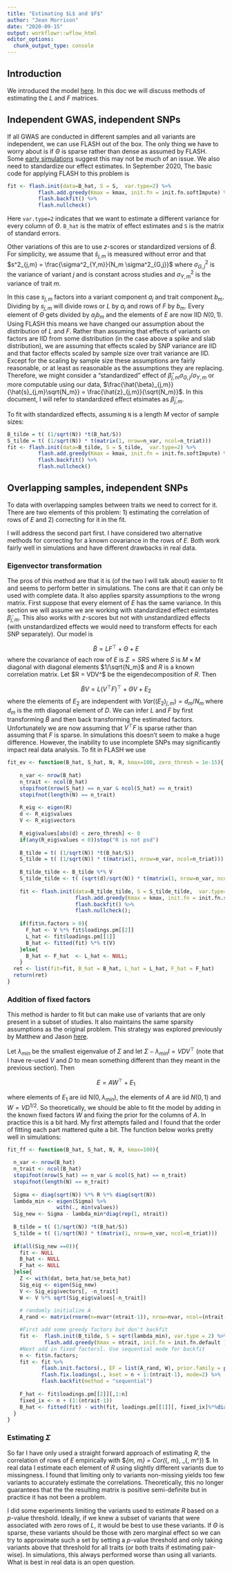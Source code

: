 ```yaml
---
title: "Estimating $L$ and $F$"
author: "Jean Morrison"
date: "2020-09-15"
output: workflowr::wflow_html
editor_options:
  chunk_output_type: console
---
```


## Introduction

We introduced the model [here](model.html). In this doc we will discuss methods of estimating the $L$ and $F$ matrices.

## Independent GWAS, independent SNPs

If all GWAS are conducted in different samples and all variants are independent, we can use FLASH out of the box. The only thing we have to worry about is if $\Theta$ is sparse rather than dense as assumed by FLASH. Some [early simulations](sample_cor_ld_sims.html) suggest this may not be much of an issue. We also need to standardize our effect estimates. In September 2020, The basic code for applying FLASH to this problem is 

```r
fit <- flash.init(data=B_hat, S = S,  var.type=2) %>%
          flash.add.greedy(Kmax = kmax, init.fn = init.fn.softImpute) %>%
          flash.backfit() %>%
          flash.nullcheck()
```

Here `var.type=2` indicates that we want to estimate a different variance for every column of $\Theta$. `B_hat` is the matrix of effect estimates and `S` is the matrix of standard errors.

Other variations of this are to use $z$-scores or standardized versions of $\hat{B}$. For simplicity, we assume that $\hat{s}_{j,m}$ is measured without error and that $s^2_{j,m} = \frac{\sigma^2_{Y,m}}{N_m \sigma^2_{G,j}}$ where $\sigma^2_{G,j}$ is the variance of variant $j$ and is constant across studies and $\sigma^2_{Y,m}$ is the variance of trait $m$. 

In this case $s_{j,m}$ factors into a variant component $a_j$ and trait component $b_m$. Dividing by $s_{j,m}$ will divide rows or $L$ by $a_j$ and rows of $F$ by $b_m$. Every element of $\Theta$ gets divided by $a_j b_m$ and the elements of $E$ are now IID $N(0,1)$. Using FLASH this means we have changed our assumption about the distribution of $L$ and $F$. Rather than assuming that effects of variants on factors are IID from some distribution (in the case above a spike and slab distribution), we are assuming that effects scaled by SNP variance are IID and that factor effects scaled by sample size over trait variance are IID. Except for the scaling by sample size these assumptions are fairly reasonable, or at least as reasonable as the assumptions they are replacing. Therefore, we might consider a "standardized" effect of $\hat{\beta}_{j,m} \sigma_{G,j}/\sigma_{Y,m}$ or more computable using our data, $\frac{\hat{\beta}_{j,m}}{\hat{s}_{j,m}\sqrt{N_m}} = \frac{\hat{z}_{j,m}}{\sqrt{N_m}}$. In this document, I will refer to standardized effect etsimates as $\tilde{\beta}_{j,m}$. 

To fit with standardized effects, assuming `N` is a length $M$ vector of sample sizes:

```r
B_tilde = t( (1/sqrt(N)) *t(B_hat/S))
S_tilde = t( (1/sqrt(N)) * t(matrix(1, nrow=n_var, ncol=n_triat)))
fit <- flash.init(data=B_tilde, S = S_tilde,  var.type=2) %>%
          flash.add.greedy(Kmax = kmax, init.fn = init.fn.softImpute) %>%
          flash.backfit() %>%
          flash.nullcheck()
```


## Overlapping samples, independent SNPs

To data with overlapping samples between traits we need to correct for it. There are two elements of this problem: 1) estimating the correlation of rows of $E$ and 2) correcting for it in the fit. 

I will address the second part first. I have considered two alternative methods for correcting for a known covariance in the rows of $E$. Both work fairly well in simulations and have different drawbacks in real data. 

### Eigenvector transformation

The pros of this method are that it is (of the two I will talk about) easier to fit and seems to perform better in simulations. The cons are that it can only be used with complete data. It also applies sparsity assumptions to the wrong matrix. First suppose that every element of $E$ has the same variance. In this section we will assume we are working with standardized effect esimtates $\tilde{\beta}_{j,m}$. This also works with $z$-scores but not with unstandardized effects (with unstandardized effects we would need to transform effects for each SNP separately). Our model is

$$
\tilde{B} = LF^\top + \Theta + E
$$
where the covariance of each row of $E$ is $\Sigma = SRS$ where $S$ is $M\times M$ diagonal with diagonal elements $1/\sqrt{N_m}$ and $R$ is a known correlation matrix. Let $R = VDV^\top $ be the eigendecomposition of $R$. Then

$$
\tilde{B}V = L (V^\top F)^\top + \Theta V + E_2 
$$
where the elements of $E_2$ are independent with $Var((E_2)_{j,m}) = d_{m}/N_m$ where $d_m$ is the $m$th diagonal element of $D$. We can infer $L$ and $F$ by first transforming $\tilde{B}$ and then back transforming the estimated factors. Unfortunately we are now assuming that $V^\top F$ is sparse rather than assuming that $F$ is sparse. In simulations this doesn't seem to make a huge difference. However, the inability to use incomplete SNPs may significantly impact real data analysis. To fit in FLASH we use

```r
fit_ev <- function(B_hat, S_hat, N, R, kmax=100, zero_thresh = 1e-15){
  
    n_var <- nrow(B_hat)
    n_trait <- ncol(B_hat)
    stopifnot(nrow(S_hat) == n_var & ncol(S_hat) == n_trait)
    stopifnot(length(N) == n_trait)
    
    R_eig <- eigen(R)
    d <- R_eig$values
    V <- R_eig$vectors
    
    R_eig$values[abs(d) < zero_thresh] <- 0
    if(any(R_eig$values < 0))stop("R is not psd")
    
    B_tilde = t( (1/sqrt(N)) *t(B_hat/S))
    S_tilde = t( (1/sqrt(N)) * t(matrix(1, nrow=n_var, ncol=n_triat)))
    
    B_tilde_tilde <- B_tilde %*% V
    S_tilde_tilde <- t( (sqrt(d)/sqrt(N)) * t(matrix(1, nrow=n_var, ncol=n_trait)))
    
    fit <- flash.init(data=B_tilde_tilde, S = S_tilde_tilde,  var.type=2) %>%
                      flash.add.greedy(Kmax = kmax, init.fn = init.fn.softImpute) %>%
                      flash.backfit() %>%
                      flash.nullcheck();
    
    if(fit$n.factors > 0){
      F_hat <- V %*% fit$loadings.pm[[2]]
      L_hat <- fit$loadings.pm[[1]]
      B_hat <- fitted(fit) %*% t(V)
    }else{
      B_hat <- F_hat  <- L_hat <- NULL;
    }
  ret <- list(fit=fit, B_hat = B_hat, L_hat = L_hat, F_hat = F_hat)
  return(ret)
}
```

### Addition of fixed factors

This method is harder to fit but can make use of variants that are only present in a subset of studies. It also maintains the same sparsity assumptions as the original problem. This strategy was explored previously by Matthew and Jason [here](https://willwerscheid.github.io/FLASHvestigations/arbitraryV.html). 

Let $\lambda_{min}$ be the smallest eigenvalue of $\Sigma$ and let $\Sigma - \lambda_{min}I = V DV^\top$ (note that I have re-used $V$ and $D$ to mean something different than they meant in the previous section). Then

$$
E = AW^\top + E_1
$$

where elements of $E_1$ are iid N$(0, \lambda_{min})$, the elements of $A$ are iid $N(0, 1)$ and $W = V D^{1/2}$. So theoretically, we should be able to fit the model by adding in the known fixed factors $W$ and fixing the prior for the columns of $A$. In practice this is a bit hard. My first attempts failed and I found that the order of fitting each part mattered quite a bit. The function below works pretty well in simulations:

```r
fit_ff <- function(B_hat, S_hat, N, R, kmax=100){
  
  n_var <- nrow(B_hat)
  n_trait <- ncol(B_hat)
  stopifnot(nrow(S_hat) == n_var & ncol(S_hat) == n_trait)
  stopifnot(length(N) == n_trait)
  
  Sigma <- diag(sqrt(N)) %*% R %*% diag(sqrt(N))  
  lambda_min <- eigen(Sigma) %>% 
                with(., min(values))
  Sig_new <- Sigma - lambda_min*diag(rep(1, ntrait))
  
  B_tilde = t( (1/sqrt(N)) *t(B_hat/S))
  S_tilde = t( (1/sqrt(N)) * t(matrix(1, nrow=n_var, ncol=n_triat)))
  
  if(all(Sig_new ==0)){
    fit <- NULL
    B_hat <- NULL
    F_hat <- NULL
  }else{
    Z <- with(dat, beta_hat/se_beta_hat)
    Sig_eig <- eigen(Sig_new)
    V <- Sig_eig$vectors[, -n_trait]
    W <- V %*% sqrt(Sig_eig$values[-n_trait])
    
    # randomly initialize A
    A_rand <- matrix(rnorm(n=nvar*(ntrait-1)), nrow=nvar, ncol=(ntrait-1))

    #First add some greedy factors but don't backfit
    fit <-  flash.init(B_tilde, S = sqrt(lambda_min), var.type = 2) %>%
            flash.add.greedy(Kmax = ntrait, init.fn = init.fn.default )
    #Next add in fixed factorsl. Use sequential mode for backfit
    n <- fit$n.factors;
    fit <- fit %>%
           flash.init.factors(., EF = list(A_rand, W), prior.family = prior.normal(scale= 1)) %>%
           flash.fix.loadings(., kset = n + 1:(ntrait-1), mode=2) %>%
           flash.backfit(method = "sequential")
    
    F_hat <- fit$loadings.pm[[2]][,1:n]
    fixed_ix <- n + (1:(ntrait-1))
    B_hat <- fitted(fit) - with(fit, loadings.pm[[1]][, fixed_ix]%*%diag(loadings.scale[fixed_ix])%*% t(loadings.pm[[2]][, fixed_ix]))
  }  
}
```


### Estimating $\Sigma$

So far I have only used a straight forward approach of estimating $R$, the correlation of rows of $E$ empirically with $\hat{R}_{m, m\prime} = Cor(\hat{\beta}_{\bullet, m}, \hat{\beta}_{\bullet, m^\prime}) $. In real data I estimate each element of $R$ using slightly different variants due to missingness. I found that limiting only to variants non-missing yields too few variants to accurately estimate the correlations. Theoretically, this no longer guarantees that the the resulting matrix is positive semi-definite but in practice it has not been a problem. 

I did some experiments limiting the variants used to estimate $R$ based on a $p$-value threshold. Ideally, if we knew a subset of variants that were associated with zero rows of $L$, it would be best to use these variants. If $\Theta$ is sparse, these variants should be those with zero marginal effect so we can try to approximate such a set by setting a $p$-value threshold and only taking variants above that threshold for all traits (or both traits if estimating pair-wise). In simulations, this always performed worse than using all variants. What is best in real data is an open question.
